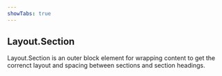 ```yaml
---
showTabs: true
---
```


## Layout.Section

Layout.Section is an outer block element for wrapping content to get the correnct layout and spacing between sections and section headings.

